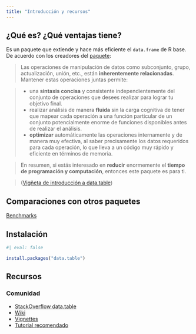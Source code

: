 ```yaml
---
title: "Introducción y recursos"
---
```


## ¿Qué es? ¿Qué ventajas tiene?

Es un paquete que extiende y hace más eficiente el `data.frame` de R base. De acuerdo con los creadores del [paquete](https://rdatatable.gitlab.io/data.table/index.html):

> Las operaciones de manipulación de datos como subconjunto, grupo, actualización, unión, etc., están **inherentemente relacionadas**. Mantener estas operaciones juntas permite:

> - una **sintaxis concisa** y consistente independientemente del conjunto de operaciones que desees realizar para lograr tu objetivo final.
> - realizar análisis de manera **fluida** sin la carga cognitiva de tener que mapear cada operación a una función particular de un conjunto potencialmente enorme de funciones disponibles antes de realizar el análisis.
> - **optimizar** automáticamente las operaciones internamente y de manera muy efectiva, al saber precisamente los datos requeridos para cada operación, lo que lleva a un código muy rápido y eficiente en términos de memoria.

> En resumen, si estás interesado en **reducir** enormemente el **tiempo de programación y computación**, entonces este paquete es para ti.

> ([Vigñeta de introducción a data.table](https://cran.r-project.org/web/packages/data.table/vignettes/datatable-intro.html))


## Comparaciones con otros paquetes

[Benchmarks](https://duckdblabs.github.io/db-benchmark/)

## Instalación

```r
#| eval: false

install.packages("data.table")
```

## Recursos

### Comunidad 
 - [StackOverflow data.table](https://stackoverflow.com/questions/tagged/data.table)
 - [Wiki](https://github.com/Rdatatable/data.table/wiki)
 - [Vignettes](https://rdatatable.gitlab.io/data.table/index.html)
 - [Tutorial recomendado](https://franknarf1.github.io/r-tutorial/_book/tables.html#program-cols)
